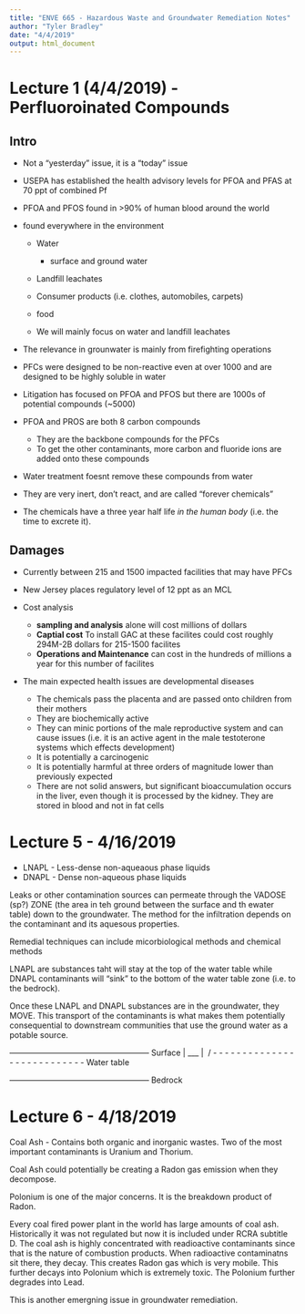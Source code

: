 ```yaml
---
title: "ENVE 665 - Hazardous Waste and Groundwater Remediation Notes"
author: "Tyler Bradley"
date: "4/4/2019"
output: html_document
---
```


# Lecture 1 (4/4/2019) - Perfluoroinated Compounds

## Intro
  * Not a "yesterday" issue, it is a "today" issue
  * USEPA has established the health advisory levels for PFOA and PFAS at 70 ppt of combined Pf
  * PFOA and PFOS found in >90% of human blood around the world
  * found everywhere in the environment
  
    * Water 
    
      * surface and ground water
    
    * Landfill leachates
    * Consumer products (i.e. clothes, automobiles, carpets)
    * food
    
    * We will mainly focus on water and landfill leachates
  
  * The relevance in grounwater is mainly from firefighting operations
  * PFCs were designed to be non-reactive even at over 1000 \degC and are designed to be highly soluble in water
  * Litigation has focused on PFOA and PFOS but there are 1000s of potential compounds (~5000)
  * PFOA and PROS are both 8 carbon compounds 
  
    * They are the backbone compounds for the PFCs
    * To get the other contaminants, more carbon and fluoride ions are added onto these compounds
    
  * Water treatment foesnt remove these compounds from water
  * They are very inert, don't react, and are called "forever chemicals"
  * The chemicals have a three year half life *in the human body* (i.e. the time to excrete it). 
  
  
## Damages
  
  * Currently between 215 and 1500 impacted facilities that may have PFCs
  * New Jersey places regulatory level of 12 ppt as an MCL
  * Cost analysis 
    
    * **sampling and analysis** alone will cost millions of dollars
    * **Captial cost** To install GAC at these facilites could cost roughly 294M-2B dollars for 215-1500 facilites
    * **Operations and Maintenance** can cost in the hundreds of millions a year for this number of facilites
    
  * The main expected health issues are developmental diseases
  
    * The chemicals pass the placenta and are passed onto children from their mothers
    * They are biochemically active
    * They can minic portions of the male reproductive system and can cause issues (i.e. it is an active agent in the male testoterone systems which effects development)
    * It is potentially a carcinogenic
    * It is potentially harmful at three orders of magnitude lower than previously expected
    * There are not solid answers, but significant bioaccumulation occurs in the liver, even though it is processed by the kidney. They are stored in blood and not in fat cells 
    
    
# Lecture 5 - 4/16/2019

* LNAPL - Less-dense non-aqueaous phase liquids
* DNAPL - Dense non-aqueous phase liquids

Leaks or other contamination sources can permeate through the VADOSE (sp?) ZONE (the area in teh ground between the surface and th ewater table) down to the groundwater. The method for the infiltration depends on the contaminant and its aquesous properties.

Remedial techniques can include micorbiological methods and chemical methods

LNAPL are substances taht will stay at the top of the water table while DNAPL contaminants will "sink" to the bottom of the water table zone (i.e. to the bedrock).


Once these LNAPL and DNAPL substances are in the groundwater, they MOVE. This transport of the contaminants is what makes them potentially consequential to downstream communities that use the ground water as a potable source. 


-----------------------------------------------------  Surface
    |                                  ___
    |                                  \ /
- - - - - - - - - - - - - - - - - - - - - - - - - - -  Water table 
    

-----------------------------------------------------  Bedrock


# Lecture 6 - 4/18/2019

Coal Ash - Contains both organic and inorganic wastes. Two of the most important contaminants is Uranium and Thorium. 

Coal Ash could potentially be creating a Radon gas emission when they decompose.

Polonium is one of the major concerns. It is the breakdown product of Radon. 

Every coal fired power plant in the world has large amounts of coal ash. Historically it was not regulated but now it is included under RCRA subtitle D. The coal ash is highly concentrated with readioactive contaminants since that is the nature of combustion products. When radioactive contaminatns sit there, they decay. This creates Radon gas which is very mobile. This further decays into Polonium which is extremely toxic. The Polonium further degrades into Lead. 

This is another emergning issue in groundwater remediation. 

